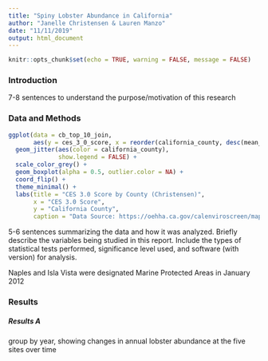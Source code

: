 ```yaml
---
title: "Spiny Lobster Abundance in California"
author: "Janelle Christensen & Lauren Manzo"
date: "11/11/2019"
output: html_document
---
```


```r
knitr::opts_chunk$set(echo = TRUE, warning = FALSE, message = FALSE)
```

### Introduction

7-8 sentences to understand the purpose/motivation of this research

### Data and Methods


```r
ggplot(data = cb_top_10_join, 
       aes(y = ces_3_0_score, x = reorder(california_county, desc(mean_ces)))) +
  geom_jitter(aes(color = california_county),
              show.legend = FALSE) +
  scale_color_grey() +
  geom_boxplot(alpha = 0.5, outlier.color = NA) +
  coord_flip() +
  theme_minimal() +
  labs(title = "CES 3.0 Score by County (Christensen)",
       x = "CES 3.0 Score",
       y = "California County",
       caption = "Data Source: https://oehha.ca.gov/calenviroscreen/maps-data/download-data")
```

5-6 sentences summarizing the data and how it was analyzed. Briefly describe the variables being studied in this report. Include the types of statistical tests performed, significance level used, and software (with version) for analysis. 

Naples and Isla Vista were designated Marine Protected Areas in January 2012

### Results

##### Results A

group by year, showing changes in annual lobster abundance at the five sites over time